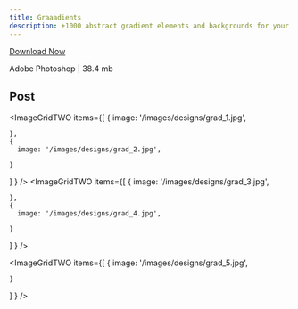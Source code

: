 ```yaml
---
title: Graaadients
description: +1000 abstract gradient elements and backgrounds for your amazing design projects.
---
```


[Download Now](https://drive.google.com/file/d/1esXQqUjIDpIkMychZYag4VBVEfdBVMol/view?usp=sharing)

Adobe Photoshop | 38.4 mb

## Post

<ImageGridTWO
  items={[
    {
      image: '/images/designs/grad_1.jpg',
      
    },
    {
      image: '/images/designs/grad_2.jpg',
      
    }
  ]
  }
/>
<ImageGridTWO
  items={[
    {
      image: '/images/designs/grad_3.jpg',
      
    },
    {
      image: '/images/designs/grad_4.jpg',
      
    }
  ]
  }
/>

<ImageGridTWO
  items={[
    {
      image: '/images/designs/grad_5.jpg',
      
    }
  ]
  }
/>

